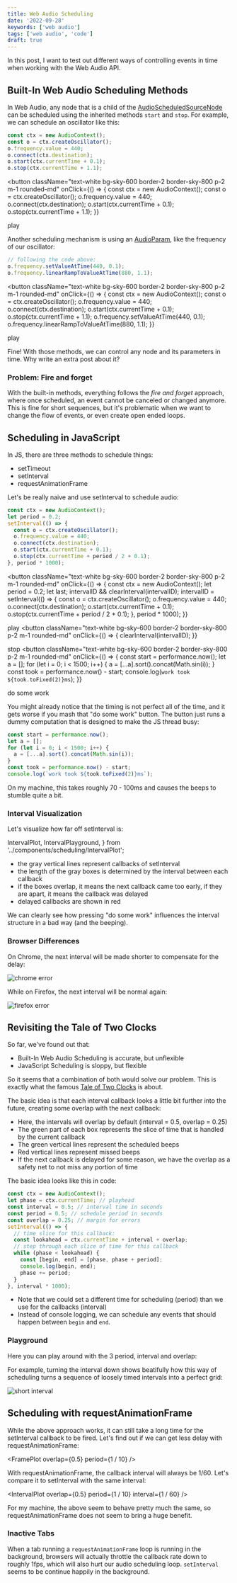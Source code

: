 ```yaml
---
title: Web Audio Scheduling
date: '2022-09-28'
keywords: ['web audio']
tags: ['web audio', 'code']
draft: true
---
```


In this post, I want to test out different ways of controlling events in time when working with the Web Audio API.

## Built-In Web Audio Scheduling Methods

In Web Audio, any node that is a child of the [AudioScheduledSourceNode](https://developer.mozilla.org/en-US/docs/Web/API/AudioScheduledSourceNode)
can be scheduled using the inherited methods `start` and `stop`. For example, we can schedule an oscillator like this:

```js
const ctx = new AudioContext();
const o = ctx.createOscillator();
o.frequency.value = 440;
o.connect(ctx.destination);
o.start(ctx.currentTime + 0.1);
o.stop(ctx.currentTime + 1.1);
```

<button
  className="text-white bg-sky-600 border-2 border-sky-800 p-2 m-1 rounded-md"
  onClick={() => {
    const ctx = new AudioContext();
    const o = ctx.createOscillator();
    o.frequency.value = 440;
    o.connect(ctx.destination);
    o.start(ctx.currentTime + 0.1);
    o.stop(ctx.currentTime + 1.1);
  }}
>
  <span>play</span>
</button>

Another scheduling mechanism is using an [AudioParam](https://developer.mozilla.org/en-US/docs/Web/API/AudioParam), like the frequency of our oscillator:

```js
// following the code above:
o.frequency.setValueAtTime(440, 0.1);
o.frequency.linearRampToValueAtTime(880, 1.1);
```

<button
  className="text-white bg-sky-600 border-2 border-sky-800 p-2 m-1 rounded-md"
  onClick={() => {
    const ctx = new AudioContext();
    const o = ctx.createOscillator();
    o.frequency.value = 440;
    o.connect(ctx.destination);
    o.start(ctx.currentTime + 0.1);
    o.stop(ctx.currentTime + 1.1);
    o.frequency.setValueAtTime(440, 0.1);
    o.frequency.linearRampToValueAtTime(880, 1.1);
  }}
>
  <span>play</span>
</button>

Fine! With those methods, we can control any node and its parameters in time. Why write an extra post about it?

### Problem: Fire and forget

With the built-in methods, everything follows the _fire and forget_ approach, where once scheduled, an event cannot be canceled or changed anymore.
This is fine for short sequences, but it's problematic when we want to change the flow of events, or even create open ended loops.

## Scheduling in JavaScript

In JS, there are three methods to schedule things:

- setTimeout
- setInterval
- requestAnimationFrame

Let's be really naive and use setInterval to schedule audio:

```js
const ctx = new AudioContext();
let period = 0.2;
setInterval(() => {
  const o = ctx.createOscillator();
  o.frequency.value = 440;
  o.connect(ctx.destination);
  o.start(ctx.currentTime + 0.1);
  o.stop(ctx.currentTime + period / 2 + 0.1);
}, period * 1000);
```


<button
  className="text-white bg-sky-600 border-2 border-sky-800 p-2 m-1 rounded-md"
  onClick={() => {
    const ctx = new AudioContext();
    let period = 0.2;
    let last;
    intervalID && clearInterval(intervalID);
    intervalID = setInterval(() => {
      const o = ctx.createOscillator();
      o.frequency.value = 440;
      o.connect(ctx.destination);
      o.start(ctx.currentTime + 0.1);
      o.stop(ctx.currentTime + period / 2 + 0.1);
    }, period * 1000);
  }}
>
  <span>play</span>
</button>
<button
  className="text-white bg-sky-600 border-2 border-sky-800 p-2 m-1 rounded-md"
  onClick={() => {
    clearInterval(intervalID);
  }}
>
  <span>stop</span>
</button>
<button
  className="text-white bg-sky-600 border-2 border-sky-800 p-2 m-1 rounded-md"
  onClick={() => {
    const start = performance.now();
    let a = [];
    for (let i = 0; i < 1500; i++) {
      a = [...a].sort().concat(Math.sin(i));
    }
    const took = performance.now() - start;
    console.log(`work took ${took.toFixed(2)}ms`);
  }}
>
  <span>do some work</span>
</button>

You might already notice that the timing is not perfect all of the time, and it gets worse if you mash that "do some work" button.
The button just runs a dummy computation that is designed to make the JS thread busy:

```js
const start = performance.now();
let a = [];
for (let i = 0; i < 1500; i++) {
  a = [...a].sort().concat(Math.sin(i));
}
const took = performance.now() - start;
console.log(`work took ${took.toFixed(2)}ms`);
```

On my machine, this takes roughly 70 - 100ms and causes the beeps to stumble quite a bit.

### Interval Visualization

Let's visualize how far off setInterval is:

  IntervalPlot,
  IntervalPlayground,
} from '../components/scheduling/IntervalPlot';

<IntervalPlot hideOutput />

- the gray vertical lines represent callbacks of setInterval
- the length of the gray boxes is determined by the interval between each callback
- if the boxes overlap, it means the next callback came too early, if they are apart, it means the callback was delayed
- delayed callbacks are shown in red

We can clearly see how pressing "do some work" influences the interval structure in a bad way (and the beeping).

### Browser Differences

On Chrome, the next interval will be made shorter to compensate for the delay:

![chrome error](./img/scheduling/chrome2.png)

While on Firefox, the next interval will be normal again:

![firefox error](./img/scheduling/firefox2.png)

## Revisiting the Tale of Two Clocks

So far, we've found out that:

- Built-In Web Audio Scheduling is accurate, but unflexible
- JavaScript Scheduling is sloppy, but flexible

So it seems that a combination of both would solve our problem. This is exactly what the famous [Tale of Two Clocks](https://web.dev/audio-scheduling/) is about.

The basic idea is that each interval callback looks a little bit further into the future, creating some overlap with the next callback:

<IntervalPlot overlap={0.25} />

- Here, the intervals will overlap by default (interval = 0.5, overlap = 0.25)
- The green part of each box represents the slice of time that is handled by the current callback
- The green vertical lines represent the scheduled beeps
- Red vertical lines represent missed beeps
- If the next callback is delayed for some reason, we have the overlap as a safety net to not miss any portion of time

The basic idea looks like this in code:

```js
const ctx = new AudioContext();
let phase = ctx.currentTime; // playhead
const interval = 0.5; // interval time in seconds
const period = 0.5; // schedule period in seconds
const overlap = 0.25; // margin for errors
setInterval(() => {
  // time slice for this callback:
  const lookahead = ctx.currentTime + interval + overlap;
  // step through each slice of time for this callback
  while (phase < lookahead) {
    const [begin, end] = [phase, phase + period];
    console.log(begin, end);
    phase += period;
  }
}, interval * 1000);
```

- Note that we could set a different time for scheduling (period) than we use for the callbacks (interval)
- Instead of console logging, we can schedule any events that should happen between `begin` and `end`.

### Playground

Here you can play around with the 3 period, interval and overlap:

<IntervalPlayground />

For example, turning the interval down shows beatifully how this way of scheduling turns a sequence of loosely timed intervals into a perfect grid:

![short interval](./img/scheduling/shortinterval.png)

## Scheduling with requestAnimationFrame

While the above approach works, it can still take a long time for the setInterval callback to be fired.
Let's find out if we can get less delay with requestAnimationFrame:


<FramePlot overlap={0.5} period={1 / 10} />

With requestAnimationFrame, the callback interval will always be 1/60. Let's compare it to setInterval with the same interval:

<IntervalPlot overlap={0.5} period={1 / 10} interval={1 / 60} />

For my machine, the above seem to behave pretty much the same, so requestAnimationFrame does not seem to bring a huge benefit.

### Inactive Tabs

When a tab running a `requestAnimationFrame` loop is running in the background, browsers will actually throttle the callback rate down to roughly 1fps,
which will also hurt our audio scheduling loop. `setInterval` seems to be continue happily in the background.

